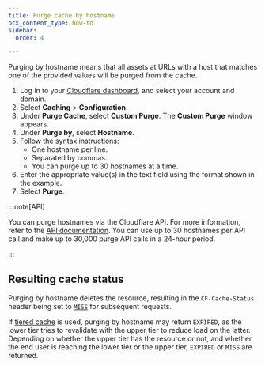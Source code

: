 ```yaml
---
title: ​Purge cache by hostname
pcx_content_type: how-to
sidebar:
  order: 4

---
```


Purging by hostname means that all assets at URLs with a host that matches one of the provided values will be purged from the cache.

1. Log in to your [Cloudflare dashboard](https://dash.cloudflare.com/login), and select your account and domain.
2. Select **Caching** > **Configuration**.
3. Under **Purge Cache**, select **Custom Purge**. The **Custom Purge** window appears.
4. Under **Purge by**, select **Hostname**.
5. Follow the syntax instructions:
   * One hostname per line.
   * Separated by commas.
   * You can purge up to 30 hostnames at a time.
6. Enter the appropriate value(s) in the text field using the format shown in the example.
7. Select **Purge**.

:::note[API]


You can purge hostnames via the Cloudflare API. For more information, refer to the [API documentation](/api/operations/zone-purge). You can use up to 30 hostnames per API call and make up to 30,000 purge API calls in a 24-hour period.


:::

## Resulting cache status

Purging by hostname deletes the resource, resulting in the `CF-Cache-Status` header being set to [`MISS`](/cache/concepts/cache-responses/#miss) for subsequent requests.

If [tiered cache](/cache/how-to/tiered-cache/) is used, purging by hostname may return `EXPIRED`, as the lower tier tries to revalidate with the upper tier to reduce load on the latter.
Depending on whether the upper tier has the resource or not, and whether the end user is reaching the lower tier or the upper tier, `EXPIRED` or `MISS` are returned.
